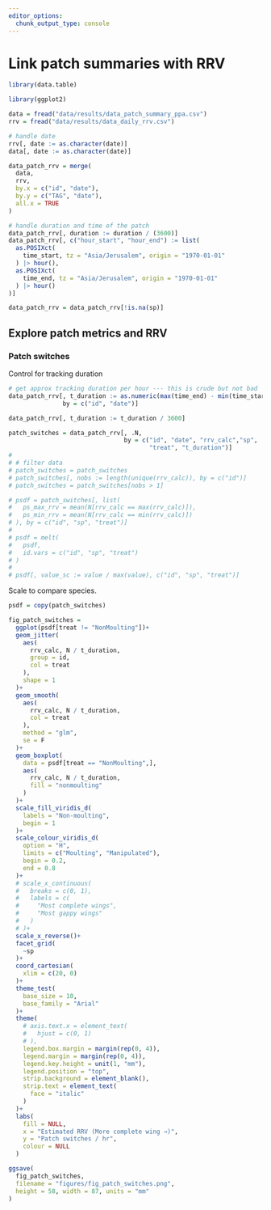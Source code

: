 ```yaml
---
editor_options: 
  chunk_output_type: console
---
```


# Link patch summaries with RRV

```r
library(data.table)

library(ggplot2)
```

```r
data = fread("data/results/data_patch_summary_ppa.csv")
rrv = fread("data/results/data_daily_rrv.csv")

# handle date
rrv[, date := as.character(date)]
data[, date := as.character(date)]
```

```r
data_patch_rrv = merge(
  data,
  rrv,
  by.x = c("id", "date"),
  by.y = c("TAG", "date"),
  all.x = TRUE
)

# handle duration and time of the patch
data_patch_rrv[, duration := duration / (3600)]
data_patch_rrv[, c("hour_start", "hour_end") := list(
  as.POSIXct(
    time_start, tz = "Asia/Jerusalem", origin = "1970-01-01"
  ) |> hour(),
  as.POSIXct(
    time_end, tz = "Asia/Jerusalem", origin = "1970-01-01"
  ) |> hour()
)]

data_patch_rrv = data_patch_rrv[!is.na(sp)]
```

## Explore patch metrics and RRV

### Patch switches

Control for tracking duration

```r
# get approx tracking duration per hour --- this is crude but not bad
data_patch_rrv[, t_duration := as.numeric(max(time_end) - min(time_start)),
               by = c("id", "date")]

data_patch_rrv[, t_duration := t_duration / 3600]
```



```r
patch_switches = data_patch_rrv[, .N, 
                                by = c("id", "date", "rrv_calc","sp",
                                       "treat", "t_duration")]
# 
# # filter data
# patch_switches = patch_switches
# patch_switches[, nobs := length(unique(rrv_calc)), by = c("id")]
# patch_switches = patch_switches[nobs > 1]
```

```r
# psdf = patch_switches[, list(
#   ps_max_rrv = mean(N[rrv_calc == max(rrv_calc)]),
#   ps_min_rrv = mean(N[rrv_calc == min(rrv_calc)])
# ), by = c("id", "sp", "treat")]
# 
# psdf = melt(
#   psdf,
#   id.vars = c("id", "sp", "treat")
# )
# 
# psdf[, value_sc := value / max(value), c("id", "sp", "treat")]
```

Scale to compare species.

```r
psdf = copy(patch_switches)
```


```r
fig_patch_switches =
  ggplot(psdf[treat != "NonMoulting"])+
  geom_jitter(
    aes(
      rrv_calc, N / t_duration,
      group = id,
      col = treat
    ),
    shape = 1
  )+
  geom_smooth(
    aes(
      rrv_calc, N / t_duration,
      col = treat
    ),
    method = "glm",
    se = F
  )+
  geom_boxplot(
    data = psdf[treat == "NonMoulting",],
    aes(
      rrv_calc, N / t_duration,
      fill = "nonmoulting"
    )
  )+
  scale_fill_viridis_d(
    labels = "Non-moulting",
    begin = 1
  )+
  scale_colour_viridis_d(
    option = "H",
    limits = c("Moulting", "Manipulated"),
    begin = 0.2,
    end = 0.8
  )+
  # scale_x_continuous(
  #   breaks = c(0, 1),
  #   labels = c(
  #     "Most complete wings",
  #     "Most gappy wings"
  #   )
  # )+
  scale_x_reverse()+
  facet_grid(
    ~sp
  )+
  coord_cartesian(
    xlim = c(20, 0)
  )+
  theme_test(
    base_size = 10,
    base_family = "Arial"
  )+
  theme(
    # axis.text.x = element_text(
    #   hjust = c(0, 1)
    # ),
    legend.box.margin = margin(rep(0, 4)),
    legend.margin = margin(rep(0, 4)),
    legend.key.height = unit(1, "mm"),
    legend.position = "top",
    strip.background = element_blank(),
    strip.text = element_text(
      face = "italic"
    )
  )+
  labs(
    fill = NULL,
    x = "Estimated RRV (More complete wing →)",
    y = "Patch switches / hr",
    colour = NULL
  )

ggsave(
  fig_patch_switches,
  filename = "figures/fig_patch_switches.png",
  height = 58, width = 87, units = "mm"
)
```

